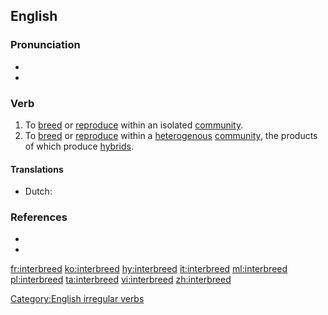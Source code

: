 ==English==

===Pronunciation===
* {{IPA|/ɪnterˈbrid/|lang=en}}
* {{rhymes|iːd|lang=en}}

===Verb===
{{en-verb|interbreeds|interbreeding|interbred}}

# To [[breed]] or [[reproduce]] within an isolated [[community]].
# To [[breed]] or [[reproduce]] within a [[heterogenous]] [[community]], the products of which produce [[hybrid]]s.

====Translations====
{{trans-top|to breed or reproduce within a isolated community}}
{{trans-mid}}
{{trans-bottom}}

{{trans-top|to breed or reproduce within a heterogenous community, the products of which produce hybrids}}
{{trans-mid}}
{{trans-bottom}}

{{ttbc-top|}}
* Dutch: {{t-check|nl|inteelten}}
{{trans-mid}}
{{trans-bottom}}

===References===
* {{R:Century 1911}}
* {{R:Webster 1913}}

[[Category:English irregular verbs]]

[[fr:interbreed]]
[[ko:interbreed]]
[[hy:interbreed]]
[[it:interbreed]]
[[ml:interbreed]]
[[pl:interbreed]]
[[ta:interbreed]]
[[vi:interbreed]]
[[zh:interbreed]]